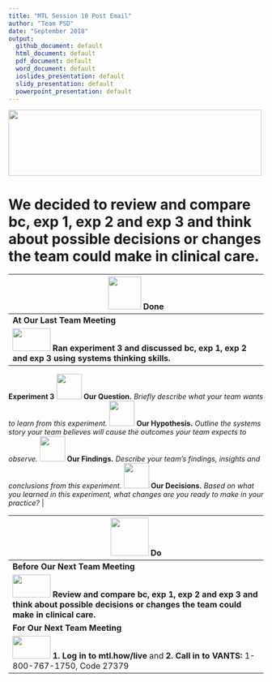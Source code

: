 ```yaml
---
title: "MTL Session 10 Post Email"
author: "Team PSD"
date: "September 2018"
output: 
  github_document: default
  html_document: default
  pdf_document: default
  word_document: default
  ioslides_presentation: default
  slidy_presentation: default
  powerpoint_presentation: default
---
```



<!-- MTL Logo, HTML img tag -->
<img src = "https://raw.githubusercontent.com/lzim/teampsd/teampsd_style/mtl_logo/mtl_testdontguess_sm.png"
     height = "130" width = "500"> 

# We decided to review and compare bc, exp 1, exp 2 and exp 3 and think about possible decisions or changes the team could make in clinical care.

<!-- Do/Done Tables -->
| <img src = "https://raw.githubusercontent.com/lzim/teampsd/hexagon_icons/np_hexagon-check-mark_309690_003F72.png" height = "65" width = "65"> **Done** | 
| --- |
|**At Our Last Team Meeting**|
| [<img src = "https://raw.githubusercontent.com/lzim/teampsd/master/resources/logos/mtl_how_sim.png" height = "45" width = "75">](http://mtl.how/sim) **Ran experiment 3 and discussed bc, exp 1, exp 2 and exp 3 using systems thinking skills.** 
**Experiment 3**
<img src = "https://raw.githubusercontent.com/lzim/teampsd/master/resources/icons/mtl_question.png" height = "50" width = "50" style = "display: inline-block"/> **Our Question.** *Briefly describe what your team wants to learn from this experiment.*
<img src = "https://raw.githubusercontent.com/lzim/teampsd/master/resources/icons/mtl_hypothesis.png" height = "50" width = "50" style = "display: inline-block"/> **Our Hypothesis.** *Outline the systems story your team believes will cause the outcomes your team expects to observe.* 
<img src = "https://raw.githubusercontent.com/lzim/teampsd/master/resources/icons/mtl_findings.png" height = "50" width = "50" style = "display: inline-block"/> **Our Findings.** *Describe your team's findings, insights and conclusions from this experiment.*
<img src = "https://raw.githubusercontent.com/lzim/teampsd/master/resources/icons/mtl_decisions.png" height = "50" width = "50" style = "display: inline-block"/> **Our Decisions.** *Based on what you learned in this experiment, what changes are you ready to make in your practice?*     |

<img src = "https://raw.githubusercontent.com/lzim/teampsd/hexagon_icons/np_synchronize_778914_003F72.png" height = "75" width = "75"> **Do** |
| --- |
|**Before Our Next Team Meeting**|
|[<img src = "https://raw.githubusercontent.com/lzim/teampsd/master/resources/logos/mtl_how_sim.png" height = "45" width = "75">](http://mtl.how/sim) **Review and compare bc, exp 1, exp 2 and exp 3 and think about possible decisions or changes the team could make in clinical care.**  |
|**For Our Next Team Meeting**|
[<img src = "https://github.com/lzim/teampsd/blob/master/resources/logos/mtl_how_live_sm.png" height = "45" width = "75">](http://mtl.how/live) **1. Log in to mtl.how/live** and **2. Call in to VANTS:** 1-800-767-1750, Code 27379 |

